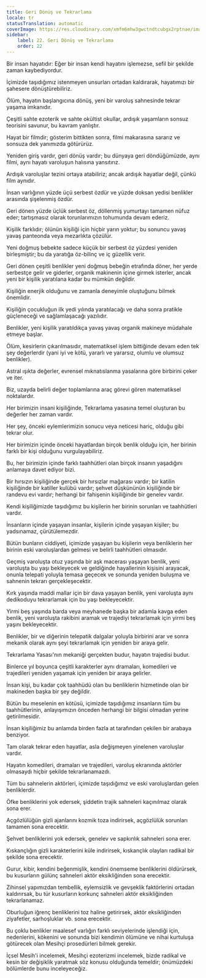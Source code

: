 ```yaml
---
title: Geri Dönüş ve Tekrarlama
locale: tr
statusTranslation: automatic
coverImage: https://res.cloudinary.com/xmfm6mhw3gwctndtcubgx2rptnae/image/upload/v1741354419/small_cover_la_gran_rebelion_28716e29d2.webp
sidebar:
    label: 22. Geri Dönüş ve Tekrarlama
    order: 22
---
```

Bir insan hayatıdır: Eğer bir insan kendi hayatını işlemezse, sefil bir şekilde zaman kaybediyordur.

İçimizde taşıdığımız istenmeyen unsurları ortadan kaldırarak, hayatımızı bir şahesere dönüştürebiliriz.

Ölüm, hayatın başlangıcına dönüş, yeni bir varoluş sahnesinde tekrar yaşama imkanıdır.

Çeşitli sahte ezoterik ve sahte okültist okullar, ardışık yaşamların sonsuz teorisini savunur, bu kavram yanlıştır.

Hayat bir filmdir; gösterim bittikten sonra, filmi makarasına sararız ve sonsuza dek yanımızda götürürüz.

Yeniden giriş vardır, geri dönüş vardır; bu dünyaya geri döndüğümüzde, aynı filmi, aynı hayatı varoluşun halısına yansıtırız.

Ardışık varoluşlar tezini ortaya atabiliriz; ancak ardışık hayatlar değil, çünkü film aynıdır.

İnsan varlığının yüzde üçü serbest özdür ve yüzde doksan yedisi benlikler arasında şişelenmiş özdür.

Geri dönen yüzde üçlük serbest öz, döllenmiş yumurtayı tamamen nüfuz eder; tartışmasız olarak torunlarımızın tohumunda devam ederiz.

Kişilik farklıdır; ölünün kişiliği için hiçbir yarın yoktur; bu sonuncu yavaş yavaş panteonda veya mezarlıkta çözülür.

Yeni doğmuş bebekte sadece küçük bir serbest öz yüzdesi yeniden birleşmiştir; bu da yaratığa öz-bilinç ve iç güzellik verir.

Geri dönen çeşitli benlikler yeni doğmuş bebeğin etrafında döner, her yerde serbestçe gelir ve giderler, organik makinenin içine girmek isterler, ancak yeni bir kişilik yaratılana kadar bu mümkün değildir.

Kişiliğin enerjik olduğunu ve zamanla deneyimle oluştuğunu bilmek önemlidir.

Kişiliğin çocukluğun ilk yedi yılında yaratılacağı ve daha sonra pratikle güçleneceği ve sağlamlaşacağı yazılıdır.

Benlikler, yeni kişilik yaratıldıkça yavaş yavaş organik makineye müdahale etmeye başlar.

Ölüm, kesirlerin çıkarılmasıdır, matematiksel işlem bittiğinde devam eden tek şey değerlerdir (yani iyi ve kötü, yararlı ve yararsız, olumlu ve olumsuz benlikler).

Astral ışıkta değerler, evrensel mıknatıslanma yasalarına göre birbirini çeker ve iter.

Biz, uzayda belirli değer toplamlarına araç görevi gören matematiksel noktalardır.

Her birimizin insani kişiliğinde, Tekrarlama yasasına temel oluşturan bu değerler her zaman vardır.

Her şey, önceki eylemlerimizin sonucu veya neticesi hariç, olduğu gibi tekrar olur.

Her birimizin içinde önceki hayatlardan birçok benlik olduğu için, her birinin farklı bir kişi olduğunu vurgulayabiliriz.

Bu, her birimizin içinde farklı taahhütleri olan birçok insanın yaşadığını anlamaya davet ediyor bizi.

Bir hırsızın kişiliğinde gerçek bir hırsızlar mağarası vardır; bir katilin kişiliğinde bir katiller kulübü vardır; şehvet düşkününün kişiliğinde bir randevu evi vardır; herhangi bir fahişenin kişiliğinde bir genelev vardır.

Kendi kişiliğimizde taşıdığımız bu kişilerin her birinin sorunları ve taahhütleri vardır.

İnsanların içinde yaşayan insanlar, kişilerin içinde yaşayan kişiler; bu yadsınamaz, çürütülemezdir.

Bütün bunların ciddiyeti, içimizde yaşayan bu kişilerin veya benliklerin her birinin eski varoluşlardan gelmesi ve belirli taahhütleri olmasıdır.

Geçmiş varoluşta otuz yaşında bir aşk macerası yaşayan benlik, yeni varoluşta bu yaşı bekleyecek ve geldiğinde hayallerinin kişisini arayacak, onunla telepati yoluyla temasa geçecek ve sonunda yeniden buluşma ve sahnenin tekrarı gerçekleşecektir.

Kırk yaşında maddi mallar için bir dava yaşayan benlik, yeni varoluşta aynı dedikoduyu tekrarlamak için bu yaşı bekleyecektir.

Yirmi beş yaşında barda veya meyhanede başka bir adamla kavga eden benlik, yeni varoluşta rakibini aramak ve trajediyi tekrarlamak için yirmi beş yaşını bekleyecektir.

Benlikler, bir ve diğerinin telepatik dalgalar yoluyla birbirini arar ve sonra mekanik olarak aynı şeyi tekrarlamak için yeniden bir araya gelir.

Tekrarlama Yasası'nın mekaniği gerçekten budur, hayatın trajedisi budur.

Binlerce yıl boyunca çeşitli karakterler aynı dramaları, komedileri ve trajedileri yeniden yaşamak için yeniden bir araya gelirler.

İnsan kişi, bu kadar çok taahhüdü olan bu benliklerin hizmetinde olan bir makineden başka bir şey değildir.

Bütün bu meselenin en kötüsü, içimizde taşıdığımız insanların tüm bu taahhütlerinin, anlayışımızın önceden herhangi bir bilgisi olmadan yerine getirilmesidir.

İnsan kişiliğimiz bu anlamda birden fazla at tarafından çekilen bir arabaya benziyor.

Tam olarak tekrar eden hayatlar, asla değişmeyen yinelenen varoluşlar vardır.

Hayatın komedileri, dramaları ve trajedileri, varoluş ekranında aktörler olmasaydı hiçbir şekilde tekrarlanamazdı.

Tüm bu sahnelerin aktörleri, içimizde taşıdığımız ve eski varoluşlardan gelen benliklerdir.

Öfke benliklerini yok edersek, şiddetin trajik sahneleri kaçınılmaz olarak sona erer.

Açgözlülüğün gizli ajanlarını kozmik toza indirirsek, açgözlülük sorunları tamamen sona erecektir.

Şehvet benliklerini yok edersek, genelev ve sapkınlık sahneleri sona erer.

Kıskançlığın gizli karakterlerini küle indirirsek, kıskançlık olayları radikal bir şekilde sona erecektir.

Gurur, kibir, kendini beğenmişlik, kendini önemseme benliklerini öldürürsek, bu kusurların gülünç sahneleri aktör eksikliğinden sona erecektir.

Zihinsel yapımızdan tembellik, eylemsizlik ve gevşeklik faktörlerini ortadan kaldırırsak, bu tür kusurların korkunç sahneleri aktör eksikliğinden tekrarlanamaz.

Oburluğun iğrenç benliklerini toz haline getirirsek, aktör eksikliğinden ziyafetler, sarhoşluklar vb. sona erecektir.

Bu çoklu benlikler maalesef varlığın farklı seviyelerinde işlendiği için, nedenlerini, kökenini ve sonunda bizi kendimin ölümüne ve nihai kurtuluşa götürecek olan Mesihçi prosedürleri bilmek gerekir.

İçsel Mesih'i incelemek, Mesihçi ezoterizmi incelemek, bizde radikal ve kesin bir değişiklik yaratmak söz konusu olduğunda temeldir; önümüzdeki bölümlerde bunu inceleyeceğiz.

